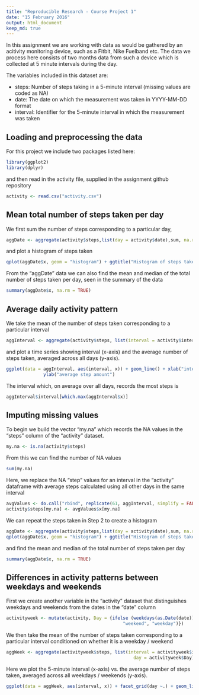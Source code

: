 ```yaml
---
title: "Reproducible Research - Course Project 1"
date: "15 February 2016"
output: html_document
keep_md: true
---
```


In this assignment we are working with data as would be gathered by an acitivity monitoring device, such as a Fitbit, Nike Fuelband etc. The data we process here consists of two months data from such a device which is collected at 5 minute intervals during the day.

The variables included in this dataset are:

* steps: Number of steps taking in a 5-minute interval (missing values are coded as NA)
* date: The date on which the measurement was taken in YYYY-MM-DD format
* interval: Identifier for the 5-minute interval in which the measurement was taken

## Loading and preprocessing the data

For this project we include two packages listed here:
```r
library(ggplot2)
library(dplyr)
```

and then read in the activity file, supplied in the assignment github repository
```r
activity <- read.csv("activity.csv")
```

## Mean total number of steps taken per day

We first sum the number of steps corresponding to a particular day,
```r
aggDate <- aggregate(activity$steps,list(day = activity$date),sum, na.rm = TRUE)
```

and plot a histogram of steps taken
```r
qplot(aggDate$x, geom = "histogram") + ggtitle("Histogram of steps taken") + xlab("steps") 
```

From the "aggDate" data we can also find the mean and median of the total number of steps taken per day, seen in the summary of the data
```r
summary(aggDate$x, na.rm = TRUE)
```

## Average daily activity pattern

We take the mean of the number of steps taken corresponding to a particular interval
```r
aggInterval <- aggregate(activity$steps, list(interval = activity$interval), mean, na.rm = TRUE)
```

and plot a time series showing interval (x-axis) and the average number of steps taken, averaged across all days (y-axis).
```r
ggplot(data = aggInterval, aes(interval, x)) + geom_line() + xlab("interval number") +
              ylab("average step amount")
```

The interval which, on average over all days, records the most steps is
```r
aggInterval$interval[which.max(aggInterval$x)]
```

## Imputing missing values

To begin we build the vector "my.na" which records the NA values in the "steps" column of the "activity" dataset.
```r
my.na <- is.na(activity$steps)
```

From this we can find the number of NA values
```r
sum(my.na)
```

Here, we replace the NA "step" values for an interval in the "activity" dataframe with average steps calculated using all other days in the same interval
```r
avgValues <- do.call("rbind", replicate(61, aggInterval, simplify = FALSE)) # There are 61 days
activity$steps[my.na] <- avgValues$x[my.na]
```

We can repeat the steps taken in Step 2 to create a histogram
```r
aggDate <- aggregate(activity$steps,list(day = activity$date),sum, na.rm = TRUE)
qplot(aggDate$x, geom = "histogram") + ggtitle("Histogram of steps taken") + xlab("steps") 
```

and find the mean and median of the total number of steps taken per day
```r
summary(aggDate$x, na.rm = TRUE)
```

## Differences in activity patterns between weekdays and weekends

First we create another variable in the "activity" dataset that distinguishes weekdays and weekends from the dates in the "date" column
```r
activityweek <- mutate(activity, Day = {ifelse (weekdays(as.Date(date)) %in% c('Saturday','Sunday'),
                                            "weekend", "weekday")})
```

We then take the mean of the number of steps taken corresponding to a particular interval conditioned
on whether it is a weekday / weekend
```r
aggWeek <- aggregate(activityweek$steps, list(interval = activityweek$interval,
                                                day = activityweek$Day), mean)
```

Here we plot the 5-minute interval (x-axis) vs. the average number of steps taken, averaged across all weekdays / weekends (y-axis).
```r
ggplot(data = aggWeek, aes(interval, x)) + facet_grid(day ~.) + geom_line() + xlab("interval number") + ylab("average step amount")
```

